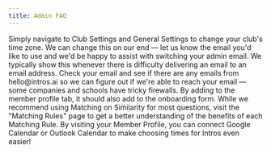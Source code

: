 ```yaml
---
title: Admin FAQ
---
```

<Accordion title="How do I change the time zone?">
  Simply navigate to Club Settings and General Settings to change your club's time zone.
</Accordion>
<Accordion title="How do I change my admin email?">
  We can change this on our end — let us know the email you'd like to use and we'd be happy to assist with switching your admin email.
</Accordion>
<Accordion title="When I input my email, it generated an Attention Needed error.">
  We typically show this whenever there is difficulty delivering an email to an email address. Check your email and see if there are any emails from hello@intros.ai so we can figure out if we're able to reach your email — some companies and schools have tricky firewalls.
</Accordion>
<Accordion title="How do I add questions to the onboarding form?">
  By adding to the member profile tab, it should also add to the onboarding form.
</Accordion>
<Accordion title="Which Matching Rules should I use?">
  While we recommend using Matching on Similarity for most questions, visit the "Matching Rules" page to get a better understanding of the benefits of each Matching Rule.
</Accordion>
<Accordion title="How do I integrate Google Calendar or Outlook Calendar?">
  By visiting your Member Profile, you can connect Google Calendar or Outlook Calendar to make choosing times for Intros even easier!
</Accordion>

